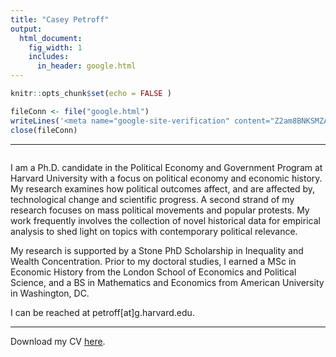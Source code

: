```yaml
---
title: "Casey Petroff"
output:
  html_document:
    fig_width: 1
    includes:
      in_header: google.html
---
```


```r
knitr::opts_chunk$set(echo = FALSE )

fileConn <- file("google.html")
writeLines('<meta name="google-site-verification" content="Z2am8BNKSMZAG1lcN-CWIHfK2Qr0k9w9lIbAZCnwwKQ" />', fileConn)
close(fileConn)
```

----

:::: {style="display: flex;"}

:::

I am a Ph.D. candidate in the Political Economy and Government Program at Harvard University with a focus on political economy and economic history. My research examines how political outcomes affect, and are affected by, technological change and scientific progress. A second strand of my research focuses on mass political movements and popular protests. My work frequently involves the collection of novel historical data for empirical analysis to shed light on topics with contemporary political relevance. 

My research is supported by a Stone PhD Scholarship in Inequality and Wealth Concentration. Prior to my doctoral studies, I earned a MSc in Economic History from the London School of Economics and Political Science, and a BS in Mathematics and Economics from American University in Washington, DC.

I can be reached at petroff[at]g.harvard.edu.

----

Download my CV [here](https://www.dropbox.com/s/3uh29idna1kzr9v/petroff_cv.pdf?dl=0). 






